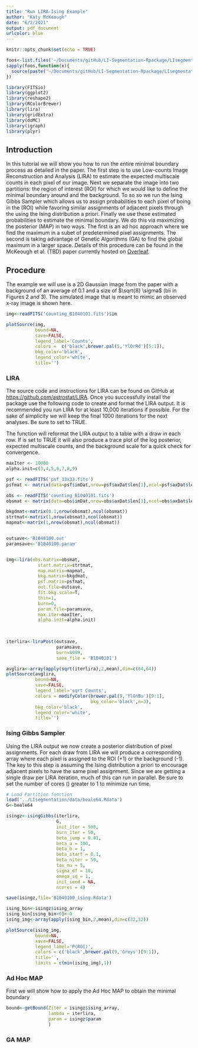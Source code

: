 ```yaml
---
title: "Run LIRA-Ising Example"
author: "Katy McKeough"
date: "6/2/2021"
output: pdf_document
urlcolor: blue
---
```


```r
knitr::opts_chunk$set(echo = TRUE)

foos<-list.files('~/Documents/gitHub/LI-Segmentation-Rpackage/LIsegmentation/R/')
sapply(foos,function(x){
  source(paste('~/Documents/gitHub/LI-Segmentation-Rpackage/LIsegmentation/R/',x,sep=''))
})

library(FITSio)
library(ggplot2)
library(reshape2)
library(RColorBrewer)
library(lira)
library(gridExtra)
library(doMC)
library(igraph)
library(plyr)
```

## Introduction

In this tutorial we will show you how to run the entire minimal boundary process as detailed in the paper. The first step is to use Low-counts Image Reconstruction and Analysis (LIRA) to estimate the expected multiscale counts in each pixel of our image. Next we separate the image into two partitions: the region of interest (ROI) for which we would like to define the minimal boundary around and the background. To so so we run the Ising Gibbs Sampler which allows us to assign probabilities to each pixel of boing in the (ROI) while favoring similar assignments of adjacent pixels through the using the Ising distribution a priori. Finally we use these estimated probabilities to estimate the minimal boundary. We do this via maximizing the posterior (MAP) in two ways. The first is an ad hoc approach where we find the maximum in a subet of predetermined pixel assignments. The second is taking advantage of Genetic Algorithms (GA) to find the global maximum in a larger space. Details of this procedure can be found in the McKeough et al. (TBD) paper currently hosted on [Overleaf](https://www.overleaf.com/read/kxtkqyxpzqpp).


## Procedure
The example we will use is a 2D Gaussian image from the paper with a background of an average of 0.1 and a size of $\sqrt{8} \sigma$ (bii in Figures 2 and 3). The simulated image that is meant to mimic an observed x-ray image is shown here.

```r
img<-readFITS('countimg_B1040101.fits')$im

plotSource(img,
           bound=NA,
           save=FALSE,
           legend_label='Counts',
           colors =  c('black',brewer.pal(5,'YlOrRd')[5:1]),
           bkg_color='black',
           legend_color='white',
           title='')

```

### LIRA

The source code and instructions for LIRA can be found on GitHub at [https://github.com/astrostat/LIRA](https://github.com/astrostat/LIRA). Once you successfully install the package use the following code to create and format the LIRA output. It is recommended you run LIRA for at least 10,000 iterations if possible. For the sake of simplicity we will keep the final 1000 iterations for the next analyses. Be sure to set \texttt{fit.bkg.scale} to TRUE. 

The function \texttt{liraPost()} will reformat the LIRA output to a table with a draw in each row. If \texttt{plot} is set to TRUE it will also produce a trace plot of the log posterior, expected multiscale counts, and the background scale for a quick check for convergence. 

```r

maxIter <- 10000
alpha.init=c(3,4,5,6,7,8,9)

psf <- readFITS('psf_33x33.fits')
psfmat <- matrix(data=psf$imDat,nrow=psf$axDat$len[1],ncol=psf$axDat$len[2])

obs <- readFITS('countimg_B1040101.fits')
obsmat <- matrix(data=obs$imDat,nrow=obs$axDat$len[1],ncol=obs$axDat$len[2])

bkgdmat<-matrix(0.1,nrow(obsmat),ncol(obsmat))
strtmat<-matrix(1,nrow(obsmat),ncol(obsmat))
mapmat<-matrix(1,nrow(obsmat),ncol(obsmat))


outsave<-'B1040100.out'
paramsave<-'B1040100.param'


img<-lira(obs.matrix=obsmat, 
            start.matrix=strtmat,
            map.matrix=mapmat, 
            bkg.matrix=bkgdmat, 
            psf.matrix=psfmat, 
            out.file=outsave, 
            fit.bkg.scale=T,
            thin=1,
            burn=0, 
            param.file=paramsave,
            max.iter=maxIter, 
            alpha.init=alpha.init)
  
  

```

```r
iterlira<-liraPost(outsave,
                   paramsave,
                   burn=8999,
                   save_file = 'B1040101')
```

```r
avglira<-array(apply(sqrt(iterlira),2,mean),dim=c(64,64))
plotSource(avglira,
           bound=NA,
           save=FALSE,
           legend_label='sqrt Counts',
           colors = modifyColor(brewer.pal(9,'YlGnBu')[9:1],
                                bkg_color='black',n=3),
           bkg_color='black',
           legend_color='white',
           title='')
```

### Ising Gibbs Sampler

Using the LIRA output we now create a posterior distribution of pixel assignments. For each draw from LIRA we will produce a corresponding array where each pixel is assigned to the ROI (+1) or the background (-1). The key to this step is assuming the Ising distribution a priori to encourage adjacent pixels to have the same pixel assignment. Since we are getting a single draw per LIRA iteration, much of this can run in parallel. Be sure to set the number of cores (\texttt{ncores}) greater to 1 to minimize run time.

```r

# Load Partition function
load('../LIsegmentation/data/beale64.Rdata')
G<-beale64

isingz<-isingGibbs(iterlira,
                   G,
                   init_iter = 500,
                   burn_iter = 50,
                   beta_jump = 0.01,
                   beta_a = 100,
                   beta_b = 1,
                   beta_start = 0.1,
                   beta_niter = 50,
                   tau_mu = 5,
                   sigma_df = 10,
                   omega_sq = 1,
                   init_seed = NA,
                   ncores = 4)

save(isingz,file='B1040100_ising.Rdata')

```

```r
ising_bin<-isingz$ising_array
ising_bin[ising_bin<0]<-0
ising_img<-array(apply(ising_bin,2,mean),dim=c(32,32))

plotSource(ising_img,
           bound=NA,
           save=FALSE,
           legend_label='P(ROI)',
           colors = c('black',brewer.pal(9,'Greys')[9:1]),
           title='',
           limits = c(min(ising_img),1))
```

### Ad Hoc MAP

First we will show how to apply the Ad Hoc MAP to obtain the minimal boundary

```r

bound<-getBound(Ziter = isingz$ising_array,
                lambda = iterlira,
                param = isingz$param
                )
```

### GA MAP

